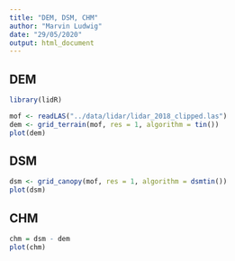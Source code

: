 ```yaml
---
title: "DEM, DSM, CHM"
author: "Marvin Ludwig"
date: "29/05/2020"
output: html_document
---
```


## DEM


```r
library(lidR)

mof <- readLAS("../data/lidar/lidar_2018_clipped.las")
dem <- grid_terrain(mof, res = 1, algorithm = tin())
plot(dem)
```

## DSM

```r
dsm <- grid_canopy(mof, res = 1, algorithm = dsmtin())
plot(dsm)
```

## CHM

```r
chm = dsm - dem
plot(chm)
```






